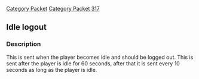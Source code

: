 [[Category Packet]]
[[Category Packet 317]]
{{packet|name=Idle logout|description=Sent when the player has become idle and should be logged out. |opcode=202|type=Fixed|length=0|revision=317}}
== Idle logout ==

=== Description ===

This is sent when the player becomes idle and should be logged out. This is sent after the player is idle for 60 seconds, after that it is sent every 10 seconds as long as the player is idle.